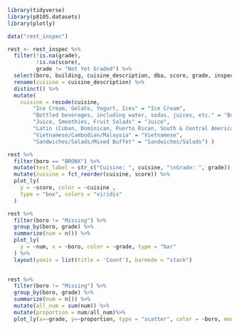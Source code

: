 ```r
library(tidyverse)
library(p8105.datasets)
library(plotly)
```

```r

data("rest_inspec")

rest <- rest_inspec %>% 
  filter(!is.na(grade),
         !is.na(score),
         grade != "Not Yet Graded") %>% 
  select(boro, building, cuisine_description, dba, score, grade, inspection_date) %>% 
  rename(cuisine = cuisine_description) %>% 
  distinct() %>%
  mutate(
    cuisine = recode(cuisine,
        "Ice Cream, Gelato, Yogurt, Ices" = "Ice Cream",
        "Bottled beverages, including water, sodas, juices, etc." = "Bottled beverage",
        "Juice, Smoothies, Fruit Salads" = "Juice",
        "Latin (Cuban, Dominican, Puerto Rican, South & Central American)" = "Latin",
        "Vietnamese/Cambodian/Malaysia" = "Vietnamese",
        "Sandwiches/Salads/Mixed Buffet" = "Sandwiches/Salads") )
```

```r
rest %>%
  filter(boro == "BRONX") %>% 
  mutate(text_label = str_c("Cuisine: ", cuisine, "\nGrade: ", grade)) %>% 
  mutate(cuisine = fct_reorder(cuisine, score)) %>% 
  plot_ly(
    y = ~score, color = ~cuisine ,
    type = "box", colors = "viridis"
  ) 

```


```r
rest %>% 
  filter(boro != "Missing") %>% 
  group_by(boro, grade) %>% 
  summarize(num = n()) %>% 
  plot_ly(
    y = ~num, x = ~boro, color = ~grade, type = "bar"
  ) %>% 
  layout(yaxis = list(title = 'Count'), barmode = "stack")
  
```

```r
rest %>% 
  filter(boro != "Missing") %>% 
  group_by(boro, grade) %>% 
  summarize(num = n()) %>% 
  mutate(all_num = sum(num)) %>% 
  mutate(proportion = num/all_num)%>% 
  plot_ly(x=~grade, y=~proportion, type = "scatter", color = ~boro, mode = "line") 
```
